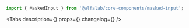 



<Meta
    title='Компоненты/MaskedInput'
    component={MaskedInput}
/>

<!-- Canvas -->

<Story name='MaskedInput'>
    <div style={{ width: '240px' }}>
        <MaskedInput mask={mask} placeholder='0000 0000 0000 0000' block={true} />
    </div>
</Story>

<!-- Docs -->

<ComponentHeader
    name='MaskedInput'
    version={version}
    package='@alfalab/core-components/masked-input'
/>

```jsx
import { MaskedInput } from '@alfalab/core-components/masked-input';
```

<Tabs
    description={<Description />}
    props={<ArgsTable of={MaskedInputTS} />}
    changelog={<Changelog />}
/>
